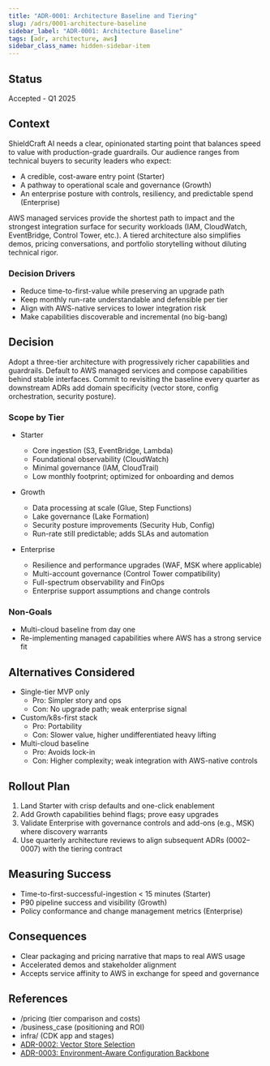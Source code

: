 ```yaml
---
title: "ADR-0001: Architecture Baseline and Tiering"
slug: /adrs/0001-architecture-baseline
sidebar_label: "ADR-0001: Architecture Baseline"
tags: [adr, architecture, aws]
sidebar_class_name: hidden-sidebar-item
---
```


## Status
Accepted - Q1 2025

## Context
ShieldCraft AI needs a clear, opinionated starting point that balances speed to value with production-grade guardrails. Our audience ranges from technical buyers to security leaders who expect:

- A credible, cost-aware entry point (Starter)
- A pathway to operational scale and governance (Growth)
- An enterprise posture with controls, resiliency, and predictable spend (Enterprise)

AWS managed services provide the shortest path to impact and the strongest integration surface for security workloads (IAM, CloudWatch, EventBridge, Control Tower, etc.). A tiered architecture also simplifies demos, pricing conversations, and portfolio storytelling without diluting technical rigor.

### Decision Drivers
- Reduce time-to-first-value while preserving an upgrade path
- Keep monthly run-rate understandable and defensible per tier
- Align with AWS-native services to lower integration risk
- Make capabilities discoverable and incremental (no big-bang)

## Decision
Adopt a three-tier architecture with progressively richer capabilities and guardrails. Default to AWS managed services and compose capabilities behind stable interfaces. Commit to revisiting the baseline every quarter as downstream ADRs add domain specificity (vector store, config orchestration, security posture).

### Scope by Tier
- Starter
	- Core ingestion (S3, EventBridge, Lambda)
	- Foundational observability (CloudWatch)
	- Minimal governance (IAM, CloudTrail)
	- Low monthly footprint; optimized for onboarding and demos

- Growth
	- Data processing at scale (Glue, Step Functions)
	- Lake governance (Lake Formation)
	- Security posture improvements (Security Hub, Config)
	- Run-rate still predictable; adds SLAs and automation

- Enterprise
	- Resilience and performance upgrades (WAF, MSK where applicable)
	- Multi-account governance (Control Tower compatibility)
	- Full-spectrum observability and FinOps
	- Enterprise support assumptions and change controls

### Non‑Goals
- Multi-cloud baseline from day one
- Re-implementing managed capabilities where AWS has a strong service fit

## Alternatives Considered
- Single-tier MVP only
	- Pro: Simpler story and ops
	- Con: No upgrade path; weak enterprise signal
- Custom/k8s-first stack
	- Pro: Portability
	- Con: Slower value, higher undifferentiated heavy lifting
- Multi-cloud baseline
	- Pro: Avoids lock-in
	- Con: Higher complexity; weak integration with AWS-native controls

## Rollout Plan
1) Land Starter with crisp defaults and one-click enablement
2) Add Growth capabilities behind flags; prove easy upgrades
3) Validate Enterprise with governance controls and add-ons (e.g., MSK) where discovery warrants
4) Use quarterly architecture reviews to align subsequent ADRs (0002–0007) with the tiering contract

## Measuring Success
- Time-to-first-successful-ingestion < 15 minutes (Starter)
- P90 pipeline success and visibility (Growth)
- Policy conformance and change management metrics (Enterprise)

## Consequences
- Clear packaging and pricing narrative that maps to real AWS usage
- Accelerated demos and stakeholder alignment
- Accepts service affinity to AWS in exchange for speed and governance

## References
- /pricing (tier comparison and costs)
- /business_case (positioning and ROI)
- infra/ (CDK app and stages)
- [ADR-0002: Vector Store Selection](/adrs/0002-vector-store)
- [ADR-0003: Environment-Aware Configuration Backbone](/adrs/0003-config-backbone)
